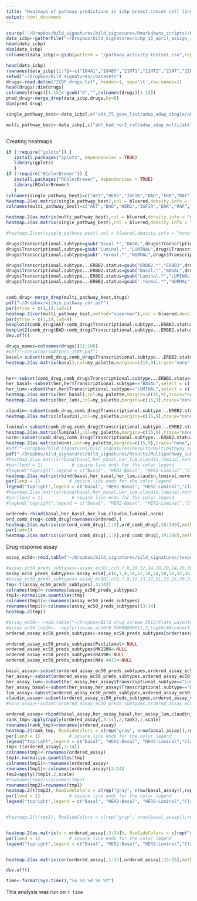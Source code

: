 ```yaml
---
title: "Heatmaps of pathway predictions in icbp breast cancer cell line based on subtypes"
output: html_document
---
```


```r

source('~/Dropbox/bild_signatures/bild_signatures/Rmarkdowns_scripts//Key_ASSIGN_functions.Rmd', echo=TRUE)
data_icbp<-gatherFile("~/Dropbox/bild_signatures/icbp_15_april_assign_adap_/")
head(data_icbp)
dim(data_icbp)
colnames(data_icbp)<-gsub(pattern = "/pathway_activity_testset.csv",replacement = "",x = colnames(data_icbp))

head(data_icbp)
rownames(data_icbp)[1:7]<-c("184A1","184B5","21MT1","21MT2","21NT","21PT","600MPE")
setwd("~/Dropbox/bild_signatures//Datasets")
drugs<-read.delim("ICBP_drugs.txt", header=1, sep='\t',row.names=1)
head(drugs);dim(drugs)
colnames(drugs)[1:15]<-gsub("X","",colnames(drugs)[1:15])
pred_drug<-merge_drop(data_icbp,drugs,by=0)
dim(pred_drug)

single_pathway_best<-data_icbp[,c("akt_75_gene_list/adap_adap_single/akt","her2_15_gene_list/adap_adap_single/her2","igf1r_75_gene_list/adap_adap_single/igf1r","bad_200_gene_list/adap_adap_single/bad","erk_250_gene_list/adap_adap_single/erk","raf_100_gene_list/adap_adap_single/raf","egfr_25_gene_list/adap_adap_single/egfr","krasgv_300_gene_list/adap_adap_single/sigProtein","krasqh_300_gene_list/adap_adap_single/sigProtein")]#,"kraswt_300_gene_list/adap_adap_single/sigProtein")]

multi_pathway_best<-data_icbp[,c("akt_bad_her2_raf/adap_adap_multi/akt","akt_bad_her2_erk/adap_adap_multi/bad","her2_igf1r/adap_adap_multi/her2","igf1r_raf_her2_erk/adap_adap_multi/igf1r","erk_bad/adap_adap_multi/erk","akt_bad_igf1r_raf/adapB_multi/raf","egfr_25_gene_list/adap_adap_single/egfr","krasgv_300_gene_list/adap_adap_single/sigProtein","krasqh_300_gene_list/adap_adap_single/sigProtein")]#,"kraswt_300_gene_list/adap_adap_single/sigProtein")]



```

Creating heatmaps
```r

if (!require("gplots")) {
   install.packages("gplots", dependencies = TRUE)
   library(gplots)
   }
if (!require("RColorBrewer")) {
   install.packages("RColorBrewer", dependencies = TRUE)
   library(RColorBrewer)
   }
colnames(single_pathway_best)=c("AKT","HER2","IGF1R","BAD","ERK","RAF","EGFR","KRASGV","KRASQH")#,"KRASWT")           
heatmap.2(as.matrix(single_pathway_best),col = bluered,density.info = "none",trace="none",margins = c(8,8),scale = "row")
colnames(multi_pathway_best)=c("AKT","BAD","HER2","IGF1R","ERK","RAF","EGFR","KRASGV","KRASQH")#,"KRASWT")           

heatmap.2(as.matrix(multi_pathway_best),col = bluered,density.info = "none",trace="none",margins = c(6.5,6.5),scale = "row")
heatmap.2(as.matrix(single_pathway_best),col = bluered,density.info = "none",trace="none",margins = c(6.5,6.5),scale = "row")

#heatmap.2(cor(single_pathway_best),col = bluered,density.info = "none",trace="none",margins = c(6.5,6.5))

```


```r
drugs$Transcriptional.subtype=gsub("Basal.*","BASAL",drugs$Transcriptional.subtype)
drugs$Transcriptional.subtype=gsub("Luminal.*","LUMINAL",drugs$Transcriptional.subtype)
drugs$Transcriptional.subtype=gsub(".*ormal.*","NORMAL",drugs$Transcriptional.subtype)

drugs$Transcriptional.subtype...ERBB2.status=gsub("ERBB2.*","ERBB2",drugs$Transcriptional.subtype...ERBB2.status)
drugs$Transcriptional.subtype...ERBB2.status=gsub("Basal.*","BASAL",drugs$Transcriptional.subtype...ERBB2.status)
drugs$Transcriptional.subtype...ERBB2.status=gsub("Luminal.*","LUMINAL",drugs$Transcriptional.subtype...ERBB2.status)
drugs$Transcriptional.subtype...ERBB2.status=gsub(".*ormal.*","NORMAL",drugs$Transcriptional.subtype...ERBB2.status)


comb_drug<-merge_drop(multi_pathway_best,drugs)
pdf("~/Dropbox/within_pathway_cor.pdf")
par(mfrow = c(1,1),lwd=1)
heatmap.2(cor(multi_pathway_best,method="spearman"),col = bluered,density.info = "none",trace="none",margins = c(6.5,7),main="Within pathways correations \n in ICBP")
par(mfrow = c(1,1),lwd=4)
boxplot2(comb_drug$AKT~comb_drug$Transcriptional.subtype...ERBB2.status,col=2:6,main="AKT Activity across Subtypes",ylab="AKT Activity",margins = c(7,7), las=1)
boxplot2(comb_drug$BAD~comb_drug$Transcriptional.subtype...ERBB2.status,col=2:6,ylab="BAD Activity",main="BAD Activity across Subtypes",las=1)
dev.off()

drugs_names=colnames(drugs)[11:100]
#pdf("~/Desktop/subtypes_ICBP.pdf")
basal<-subset(comb_drug,comb_drug$Transcriptional.subtype...ERBB2.status=="BASAL",select = c((colnames(comb_drug)%in%colnames(multi_pathway_best))))
heatmap.2(as.matrix(basal),col=my_palette,margins=c(15,9),trace="none",main=paste("Basal","Multi", sep = "\n"),density.info = 'none')#,scale = 'row')#,cellnote = round(x[,51:54],digits = 2)


her<-subset(comb_drug,comb_drug$Transcriptional.subtype...ERBB2.status=="ERBB2")
her_basal<-subset(her,her$Transcriptional.subtype=="BASAL",select = c((colnames(her)%in%colnames(multi_pathway_best))))
her_lum<-subset(her,her$Transcriptional.subtype=="LUMINAL",select = c((colnames(her)%in%colnames(multi_pathway_best))))#,select = c((colnames(her)%in%colnames(single_pathway_best))))
heatmap.2(as.matrix(her_basal),col=my_palette,margins=c(15,9),trace="none",main=paste("Basal-HER2","Multi", sep = "\n"),density.info = 'none',scale = 'row')
heatmap.2(as.matrix(her_lum),col=my_palette,margins=c(15,9),trace="none",main=paste(" Luminal-HER2","Multi", sep = "\n"),density.info = 'none',scale = 'row')#,cellnote = round(x[,51:54],digits = 2)

claudin<-subset(comb_drug,comb_drug$Transcriptional.subtype...ERBB2.status=="Claudin-low",select = c((colnames(comb_drug)%in%colnames(multi_pathway_best))))
heatmap.2(as.matrix(claudin),col=my_palette,margins=c(15,9),trace="none",main=paste(" Claudin-low","Multi", sep = "\n"),density.info = 'none',scale = 'row')

luminal<-subset(comb_drug,comb_drug$Transcriptional.subtype...ERBB2.status=="LUMINAL",select = c((colnames(comb_drug)%in%colnames(multi_pathway_best))))
heatmap.2(as.matrix(luminal),col=my_palette,margins=c(15,9),trace="none",main=paste(" Luminal","Multi", sep = "\n"),density.info = 'none',scale = 'row')
norm<-subset(comb_drug,comb_drug$Transcriptional.subtype...ERBB2.status=="NORMAL",select = c((colnames(comb_drug)%in%colnames(multi_pathway_best))))
heatmap.2(as.matrix(norm),col=my_palette,margins=c(15,9),trace="none",main=paste(" Normal-like","Multi", sep = "\n"),density.info = 'none',scale = 'row')
#pdf("~/Dropbox/bild_signatures/bild_signatures/Results/Multipathway_subtype2.pdf")
pdf("~/Dropbox/bild_signatures/bild_signatures/Results/Multipathway_subtype_7_10.pdf")
#heatmap.2(as.matrix(rbind(basal,her_basal,her_lum,claudin,luminal,norm)), RowSideColors = c(rep("gray", nrow(basal)),rep("blue", nrow(her_basal)),rep("brown", nrow(her_lum)),rep("black", nrow(claudin)),rep("green",nrow(luminal)),rep("yellow",nrow(norm))),col=bluered,density.info = 'none',trace="none",margins=c(6.5,6.5),main="Multipathway activity \n within breast cancer subtypes\n(Pathway-based not scaled)")#,scale='row')#,Rowv=F,Colv=F)
#par(lend = 1)           # square line ends for the color legend
#legend("topright",legend = c("Basal", "HER2-Basal", "HER2-Luminal","Claudin","Luminal","Normal-like"), col = c("gray", "blue","brown" ,"black","green","yellow"),  lty= 1,lwd = 10,cex = 0.55)
heatmap.2(as.matrix(rbind(basal,her_basal,her_lum,claudin,luminal,norm)), RowSideColors = c(rep("gray", nrow(basal)),rep("blue", nrow(her_basal)),rep("brown", nrow(her_lum)),rep("black", nrow(claudin)),rep("green",nrow(luminal)),rep("yellow",nrow(norm))),col=bluered,density.info = 'none',trace="none",margins=c(6.5,6.5),main="Multipathway activity \n within breast cancer subtypes\n(Pathway-based-scaled)",scale='row')#,Rowv=F,Colv=F)
par(lend = 1)           # square line ends for the color legend
legend("topright",legend = c("Basal", "HER2-Basal", "HER2-Luminal","Claudin","Luminal","Normal-like"), col = c("gray", "blue","brown" ,"black","green","yellow"),  lty= 1,lwd = 10,cex = 0.45)
#heatmap.2(as.matrix(rbind(basal,her_basal,her_lum,claudin,luminal,norm)), RowSideColors = c(rep("gray", nrow(basal)),rep("blue", nrow(her_basal)),rep("brown", nrow(her_lum)),rep("black", nrow(claudin)),rep("green",nrow(luminal)),rep("yellow",nrow(norm))),col=bluered,density.info = 'none',trace="none",margins=c(6.5,6.5),main="Multipathway activity \n within breast cancer subtypes\n(Subtypes-based)",scale='row',Rowv=F,Colv=T)
#par(lend = 1)           # square line ends for the color legend
#legend("topright",legend = c("Basal", "HER2-Basal", "HER2-Luminal","Claudin","Luminal","Normal-like"), col = c("gray", "blue","brown" ,"black","green","yellow"),  lty= 1,lwd = 10,cex = 0.55)

ordered<-rbind(basal,her_basal,her_lum,claudin,luminal,norm)
ord_comb_drug<-comb_drug[rownames(ordered),]
heatmap.2(as.matrix(cor(ord_comb_drug[,1:9],ord_comb_drug[,20:109],method="spearman",use="pairwise")),col=bluered,trace='none',density.info = 'none',margins = c(6,6),cexCol = 0.6,scale = "row",main="Pathway-drug sensitivity \n Spearman correlations")
par(lwd=1)
heatmap.2(as.matrix(cor(ord_comb_drug[,1:8],ord_comb_drug[,19:108],method="spearman",use="pairwise")),col=bluered,trace='none',density.info = 'none',margins = c(9,6),cexCol = 0.75,scale = "row",main="")#Pathway-drug sensitivity \n Spearman correlations")


```
Drug response assay
```r
assay_ec50<-read.table("~/Dropbox/bild_signatures/bild_signatures/response_br.txt",header=1,row.names=1,sep='\t')

#assay_ec50_preds_subtypes<-assay_ec50[,c(6,7,8,10,12,14,18,20,24,28,30,32,34,36,38,40,42)]
assay_ec50_preds_subtypes<-assay_ec50[,c(6,7,8,10,12,20,24,28,30,32,36,38,40,42)]
#assay_ec50_preds_subtypes<-assay_ec50[,c(6,7,9,11,13,17,21,23,25,29,31,33,37,39,41,43)]
tmp<-t(assay_ec50_preds_subtypes[,3:14])
colnames(tmp)<-rownames(assay_ec50_preds_subtypes)
tmp1<-normalize.quantiles(tmp)
colnames(tmp1)<-rownames(assay_ec50_preds_subtypes)
rownames(tmp1)<-colnames(assay_ec50_preds_subtypes)[3:14]
heatmap.2(tmp1)

#assay_ec50<- read.table("~/Dropbox/Bild drug screen 2015/Plate_Layouts/Response/BR_OV_EC50.txt",sep='\t',header=1,row.names=1)
#assay_ec50_log10<- -apply((assay_ec50+0.0000000001),2,log10)##converting the EC50 values to -log10(EC50 in microM)
ordered_assay_ec50_preds_subtypes<-assay_ec50_preds_subtypes[order(assay_ec50_preds_subtypes$Transcriptional.subtype...ERBB2.status,assay_ec50_preds_subtypes$Transcriptional.subtype...ERBB2.status),]

ordered_assay_ec50_preds_subtypes$Paclitaxel<-NULL
ordered_assay_ec50_preds_subtypes$MK2206<-NULL
ordered_assay_ec50_preds_subtypes$RA190<-NULL
ordered_assay_ec50_preds_subtypes$NAV.4471<-NULL

basal_assay<-subset(ordered_assay_ec50_preds_subtypes,ordered_assay_ec50_preds_subtypes$Transcriptional.subtype...ERBB2.status=="Basal")
her_assay<-subset(ordered_assay_ec50_preds_subtypes,ordered_assay_ec50_preds_subtypes$Transcriptional.subtype...ERBB2.status=="ERBB2-amp")
her_assay_lum<-subset(her_assay,her_assay$Transcriptional.subtype=="Luminal")
her_assay_basal<-subset(her_assay,her_assay$Transcriptional.subtype=="Basal")
lum_assay<-subset(ordered_assay_ec50_preds_subtypes,ordered_assay_ec50_preds_subtypes$Transcriptional.subtype...ERBB2.status=="Luminal")
claudin_assay<-subset(ordered_assay_ec50_preds_subtypes,ordered_assay_ec50_preds_subtypes$Transcriptional.subtype...ERBB2.status=="Claudin-low")
#norm_assay<-subset(ordered_assay_ec50_preds_subtypes,ordered_assay_ec50_preds_subtypes$Transcriptional.subtype...ERBB2.status=="NORMAL")

ordered_assay<-rbind(basal_assay,her_assay_basal,her_assay_lum,claudin_assay,lum_assay)
rank_tmp<-apply(apply(ordered_assay[,3:14],2,rank),2,scale)
rownames(rank_tmp)=rownames(ordered_assay)
heatmap.2(rank_tmp, RowSideColors = c(rep("gray", nrow(basal_assay)),rep("blue", nrow(her_assay_basal)),rep("brown", nrow(her_assay_lum)),rep("black", nrow(claudin_assay)),rep("green",nrow(lum_assay))),col=bluered,density.info = 'none',trace="none",margins=c(6.5,6.5),scale="column",main="Drug response \n within breast cancer subtypes\n(Bild drug assay 2015) RANKED mean centerd")#,Rowv=F,Colv=F)
par(lend = 1)           # square line ends for the color legend
legend("topright",legend = c("Basal", "HER2-Basal", "HER2-Luminal","Claudin","Luminal"), col = c("gray", "blue","brown" ,"black","green"),  lty= 1,lwd = 10,cex = 0.55)
tmp<-t(ordered_assay[,3:14])
colnames(tmp)<-rownames(ordered_assay)
tmp1<-normalize.quantiles(tmp)
colnames(tmp1)<-rownames(ordered_assay)
rownames(tmp1)<-colnames(ordered_assay)[3:14]
tmp2=apply((tmp1),2,scale)
#rownames(tmp2)=colnames(tmp1)
rownames(tmp2)=rownames(tmp1)
heatmap.2(t(tmp2), RowSideColors = c(rep("gray", nrow(basal_assay)),rep("blue", nrow(her_assay_basal)),rep("brown", nrow(her_assay_lum)),rep("black", nrow(claudin_assay)),rep("green",nrow(lum_assay))),col=bluered,density.info = 'none',trace="none",margins=c(6.5,6.5),main="Drug response \n within breast cancer subtypes\n(Bild drug assay 2015) QUANTILE mean-centered",scale = "column")#,scale="column",main="Drug response \n within breast cancer subtypes\n(Bild drug assay 2015)")#,Rowv=F,Colv=F)
par(lend = 1)           # square line ends for the color legend
legend("topright",legend = c("Basal", "HER2-Basal", "HER2-Luminal","Claudin","Luminal"), col = c("gray", "blue","brown" ,"black","green"),  lty= 1,lwd = 10,cex = 0.55)


#heatmap.2(t(tmp1), RowSideColors = c(rep("gray", nrow(basal_assay)),rep("blue", nrow(her_assay_basal)),rep("brown", nrow(her_assay_lum)),rep("black", nrow(claudin_assay)),rep("green",nrow(lum_assay))),col=bluered,density.info = 'none',trace="none",margins=c(6.5,6.5),main="Drug response \n within breast cancer subtypes\n(Bild drug assay 2015) QUANTILE ")#,scale="column",main="Drug response \n within breast cancer subtypes\n(Bild drug assay 2015)")#,Rowv=F,Colv=F)


heatmap.2(as.matrix(x = ordered_assay[,3:14]), RowSideColors = c(rep("gray", nrow(basal_assay)),rep("blue", nrow(her_assay_basal)),rep("brown", nrow(her_assay_lum)),rep("black", nrow(claudin_assay)),rep("green",nrow(lum_assay))),col=bluered,density.info = 'none',trace="none",margins=c(6.5,6.5))#,scale="column",main="Drug response \n within breast cancer subtypes\n(Bild drug assay 2015)")#,Rowv=F,Colv=F)
par(lend = 1)           # square line ends for the color legend
legend("topright",legend = c("Basal", "HER2-Basal", "HER2-Luminal","Claudin","Luminal"), col = c("gray", "blue","brown" ,"black","green"),  lty= 1,lwd = 10,cex = 0.55)


heatmap.2(as.matrix(cor(ordered_assay[,1:14],ordered_assay[,15:25],method="spearman",use="pairwise")),col=bluered,trace='none',density.info = 'none',margins = c(6,6),cexCol = 1,main="Pathway-drug sensitivity \n Spearman correlations\n Bild drug assay 2015")

dev.off()

```

```r
time<-format(Sys.time(),"%a %b %d %X %Y")
```
This analysis was run on `r time` 

